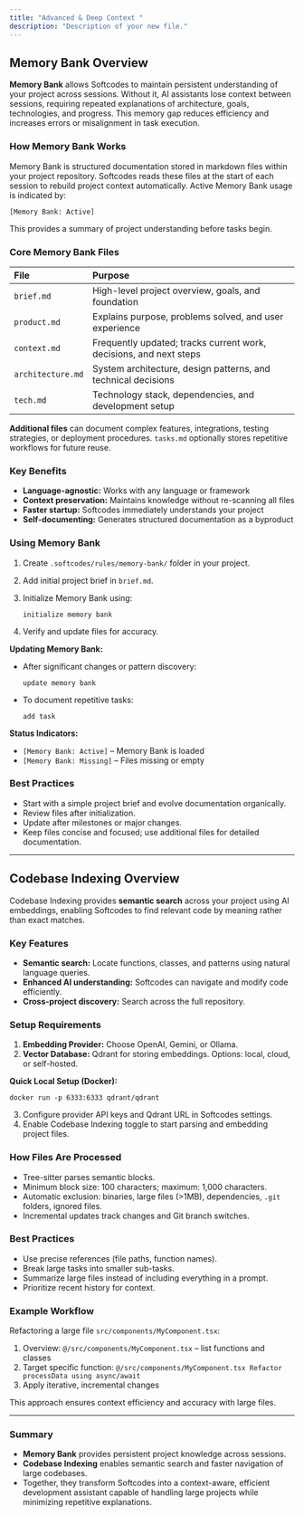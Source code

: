 ```yaml
---
title: "Advanced & Deep Context "
description: "Description of your new file."
---
```


## Memory Bank Overview

**Memory Bank** allows Softcodes to maintain persistent understanding of your project across sessions. Without it, AI assistants lose context between sessions, requiring repeated explanations of architecture, goals, technologies, and progress. This memory gap reduces efficiency and increases errors or misalignment in task execution.

### How Memory Bank Works

Memory Bank is structured documentation stored in markdown files within your project repository. Softcodes reads these files at the start of each session to rebuild project context automatically. Active Memory Bank usage is indicated by:

```
[Memory Bank: Active]
```

This provides a summary of project understanding before tasks begin.

### Core Memory Bank Files

| File              | Purpose                                                            |
| :---------------- | :----------------------------------------------------------------- |
| `brief.md`        | High-level project overview, goals, and foundation                 |
| `product.md`      | Explains purpose, problems solved, and user experience             |
| `context.md`      | Frequently updated; tracks current work, decisions, and next steps |
| `architecture.md` | System architecture, design patterns, and technical decisions      |
| `tech.md`         | Technology stack, dependencies, and development setup              |

**Additional files** can document complex features, integrations, testing strategies, or deployment procedures. `tasks.md` optionally stores repetitive workflows for future reuse.

### Key Benefits

- **Language-agnostic:** Works with any language or framework
- **Context preservation:** Maintains knowledge without re-scanning all files
- **Faster startup:** Softcodes immediately understands your project
- **Self-documenting:** Generates structured documentation as a byproduct

### Using Memory Bank

1. Create `.softcodes/rules/memory-bank/` folder in your project.
2. Add initial project brief in `brief.md`.
3. Initialize Memory Bank using:

   ```
   initialize memory bank
   
   ```
4. Verify and update files for accuracy.

**Updating Memory Bank:**

- After significant changes or pattern discovery:

  ```
  update memory bank
  
  ```
- To document repetitive tasks:

  ```
  add task
  
  ```

**Status Indicators:**

- `[Memory Bank: Active]` – Memory Bank is loaded
- `[Memory Bank: Missing]` – Files missing or empty

### Best Practices

- Start with a simple project brief and evolve documentation organically.
- Review files after initialization.
- Update after milestones or major changes.
- Keep files concise and focused; use additional files for detailed documentation.

---

## Codebase Indexing Overview

Codebase Indexing provides **semantic search** across your project using AI embeddings, enabling Softcodes to find relevant code by meaning rather than exact matches.

### Key Features

- **Semantic search:** Locate functions, classes, and patterns using natural language queries.
- **Enhanced AI understanding:** Softcodes can navigate and modify code efficiently.
- **Cross-project discovery:** Search across the full repository.

### Setup Requirements

1. **Embedding Provider:** Choose OpenAI, Gemini, or Ollama.
2. **Vector Database:** Qdrant for storing embeddings. Options: local, cloud, or self-hosted.

**Quick Local Setup (Docker):**

```
docker run -p 6333:6333 qdrant/qdrant
```

3. Configure provider API keys and Qdrant URL in Softcodes settings.
4. Enable Codebase Indexing toggle to start parsing and embedding project files.

### How Files Are Processed

- Tree-sitter parses semantic blocks.
- Minimum block size: 100 characters; maximum: 1,000 characters.
- Automatic exclusion: binaries, large files (\>1MB), dependencies, `.git` folders, ignored files.
- Incremental updates track changes and Git branch switches.

### Best Practices

- Use precise references (file paths, function names).
- Break large tasks into smaller sub-tasks.
- Summarize large files instead of including everything in a prompt.
- Prioritize recent history for context.

### Example Workflow

Refactoring a large file `src/components/MyComponent.tsx`:

1. Overview: `@/src/components/MyComponent.tsx` – list functions and classes
2. Target specific function: `@/src/components/MyComponent.tsx Refactor processData using async/await`
3. Apply iterative, incremental changes

This approach ensures context efficiency and accuracy with large files.

---

### Summary

- **Memory Bank** provides persistent project knowledge across sessions.
- **Codebase Indexing** enables semantic search and faster navigation of large codebases.
- Together, they transform Softcodes into a context-aware, efficient development assistant capable of handling large projects while minimizing repetitive explanations.